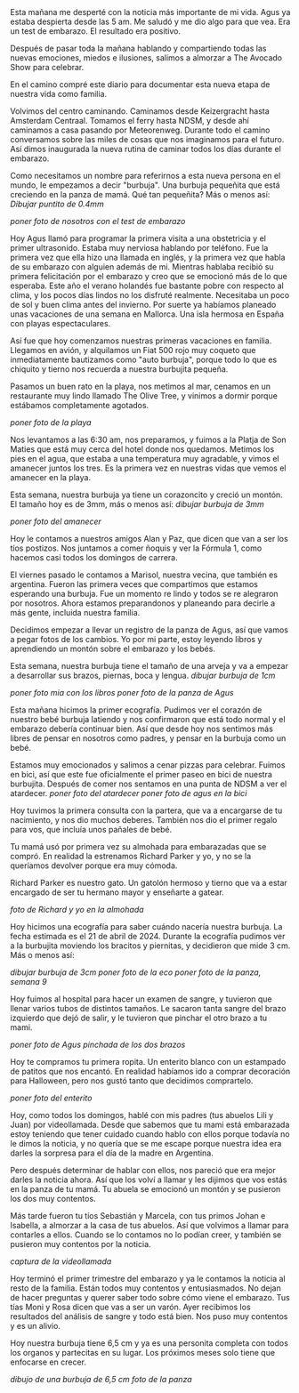 
<BlogEntry date="2023-08-19" place="Amsterdam">
Esta mañana me desperté con la noticia más importante de mi vida. Agus ya estaba despierta desde las 5 am. Me saludó y me dio algo para que vea. Era un test de embarazo. El resultado era positivo.

Después de pasar toda la mañana hablando y compartiendo todas las nuevas emociones, miedos e ilusiones, salimos a almorzar a The Avocado Show para celebrar.

En el camino compré este diario para documentar esta nueva etapa de nuestra vida como familia.

Volvimos del centro caminando. Caminamos desde Keizergracht hasta Amsterdam Centraal. Tomamos el ferry hasta NDSM, y desde ahí caminamos a casa pasando por Meteorenweg.
Durante todo el camino conversamos sobre las miles de cosas que nos imaginamos para el futuro.
Así dimos inaugurada la nueva rutina de caminar todos los días durante el embarazo.

Como necesitamos un nombre para referirnos a esta nueva persona en el mundo, le empezamos a decir "burbuja". Una burbuja pequeñita que está creciendo en la panza de mamá.
Qué tan pequeñita? Más o menos así: _Dibujar puntito de 0.4mm_

_poner foto de nosotros con el test de embarazo_
</BlogEntry>

<BlogEntry date="2023-08-21" place="Amsterdam">
Hoy Agus llamó para programar la primera visita a una obstetricia y el primer ultrasonido.
Estaba muy nerviosa hablando por teléfono. Fue la primera vez que ella hizo una llamada en inglés, y la primera vez que habla de su embarazo con alguien además de mi.
Mientras hablaba recibió su primera felicitación por el embarazo y creo que se emocionó más de lo que esperaba.
</BlogEntry>

<BlogEntry date="2023-08-22" place="Calvià, Mallorca">
Este año el verano holandés fue bastante pobre con respecto al clima, y los pocos días lindos no los disfruté realmente.
Necesitaba un poco de sol y buen clima antes del invierno.
Por suerte ya habíamos planeado unas vacaciones de una semana en Mallorca. Una isla hermosa en España con playas espectaculares.

Así fue que hoy comenzamos nuestras primeras vacaciones en familia.
Llegamos en avión, y alquilamos un Fiat 500 rojo muy coqueto que inmediatamente bautizamos como "auto burbuja", porque todo lo que es chiquito y tierno nos recuerda a nuestra burbujita pequeña.

Pasamos un buen rato en la playa, nos metimos al mar, cenamos en un restaurante muy lindo llamado The Olive Tree, y vinimos a dormir porque estábamos completamente agotados.

_poner foto de la playa_
</BlogEntry>

<BlogEntry date="2023-08-26" place="Calvià, Mallorca">
Nos levantamos a las 6:30 am, nos preparamos, y fuimos a la Platja de Son Maties que está muy cerca del hotel donde nos quedamos. Metimos los pies en el agua, que estaba a una temperatura muy agradable, y vimos el amanecer juntos los tres.
Es la primera vez en nuestras vidas que vemos el amanecer en la playa.

Esta semana, nuestra burbuja ya tiene un corazoncito y creció un montón. El tamaño hoy es de 3mm, más o menos así:
_dibujar burbuja de 3mm_

_poner foto del amanecer_
</BlogEntry>

<BlogEntry date="2023-09-03" place="Amsterdam">
Hoy le contamos a nuestros amigos Alan y Paz, que dicen que van a ser los tíos postizos.
Nos juntamos a comer ñoquis y ver la Fórmula 1, como hacemos casi todos los domingos de carrera.

El viernes pasado le contamos a Marisol, nuestra vecina, que también es argentina. Fueron las primera veces que compartimos que estamos esperando una burbuja.
Fue un momento re lindo y todos se re alegraron por nosotros. Ahora estamos preparandonos y planeando para decirle a más gente, incluida nuestra familia.

Decidimos empezar a llevar un registro de la panza de Agus, así que vamos a pegar fotos de los cambios.
Yo por mi parte, estoy leyendo libros y aprendiendo un montón sobre el embarazo y los bebés.

Esta semana, nuestra burbuja tiene el tamaño de una arveja y va a empezar a desarrollar sus brazos, piernas, boca y lengua.
_dibujar burbuja de 1cm_

_poner foto mia con los libros_
_poner foto de la panza de Agus_
</BlogEntry>

<BlogEntry date="2023-09-07" place="Amsterdam">
Esta mañana hicimos la primer ecografía. Pudimos ver el corazón de nuestro bebé burbuja latiendo y nos confirmaron que está todo normal y el embarazo debería continuar bien.
Así que desde hoy nos sentimos más libres de pensar en nosotros como padres, y pensar en la burbuja como un bebé.

Estamos muy emocionados y salimos a cenar pizzas para celebrar.
Fuimos en bici, así que este fue oficialmente el primer paseo en bici de nuestra burbujita.
Después de comer nos sentamos en una punta de NDSM a ver el atardecer.
_poner foto del atardecer_
_poner foto de agus en la bici_
</BlogEntry>

<BlogEntry date="2023-09-13" place="Amsterdam">
Hoy tuvimos la primera consulta con la partera, que va a encargarse de tu nacimiento, y nos dio muchos deberes. También nos dio el primer regalo para vos, que incluía unos pañales de bebé.

Tu mamá usó por primera vez su almohada para embarazadas que se compró. En realidad la estrenamos Richard Parker y yo, y no se la queríamos devolver porque era muy cómoda.

Richard Parker es nuestro gato. Un gatolón hermoso y tierno que va a estar encargado de ser tu hermano mayor y enseñarte a gatear.

_foto de Richard y yo en la almohada_
</BlogEntry>

<BlogEntry date="2023-09-21" place="Amsterdam">
Hoy hicimos una ecografía para saber cuándo nacería nuestra burbuja. La fecha estimada es el 21 de abril de 2024.
Durante la ecografía pudimos ver a la burbujita moviendo los bracitos y piernitas, y decidieron que mide 3 cm. Más o menos así:

_dibujar burbuja de 3cm_
_poner foto de la eco_
_poner foto de la panza, semana 9_
</BlogEntry>

<BlogEntry date="2023-09-28" place="Amsterdam">
Hoy fuimos al hospital para hacer un examen de sangre, y tuvieron que llenar varios tubos de distintos tamaños.
Le sacaron tanta sangre del brazo izquierdo que dejó de salir, y le tuvieron que pinchar el otro brazo a tu mami.

_poner foto de Agus pinchada de los dos brazos_
</BlogEntry>

<BlogEntry date="2023-09-30" place="Amsterdam">
Hoy te compramos tu primera ropita. Un enterito blanco con un estampado de patitos que nos encantó.
En realidad habíamos ido a comprar decoración para Halloween, pero nos gustó tanto que decidimos comprartelo.

_poner foto del enterito_
</BlogEntry>

<BlogEntry date="2023-10-01" place="Amsterdam">
Hoy, como todos los domingos, hablé con mis padres (tus abuelos Lili y Juan) por videollamada.
Desde que sabemos que tu mami está embarazada estoy teniendo que tener cuidado cuando hablo con ellos porque todavía no le dimos la noticia, y no quería que se me escape porque nuestra idea era darles la sorpresa para el día de la madre en Argentina.

Pero después determinar de hablar con ellos, nos pareció que era mejor darles la noticia ahora. Así que los volví a llamar y les dijimos que vos estás en la panza de tu mamá.
Tu abuela se emocionó un montón y se pusieron los dos muy contentos.

Más tarde fueron tu tíos Sebastián y Marcela, con tus primos Johan e Isabella, a almorzar a la casa de tus abuelos. Así que volvimos a llamar para contarles a ellos.
Cuando se lo contamos no lo podían creer, y también se pusieron muy contentos por la noticia.

_captura de la videollamada_
</BlogEntry>

<BlogEntry date="2023-10-07" place="Amsterdam">
Hoy terminó el primer trimestre del embarazo y ya le contamos la noticia al resto de la familia.
Están todos muy contentos y entusiasmados. No dejan de hacer preguntas y querer saber todo sobre cómo viene el embarazo.
Tus tías Moni y Rosa dicen que vas a ser un varón.
Ayer recibimos los resultados del análisis de sangre y todo está bien. Nos puso muy contentos y es un alivio.

Hoy nuestra burbuja tiene 6,5 cm y ya es una personita completa con todos los organos y partecitas en su lugar.
Los próximos meses solo tiene que enfocarse en crecer.

_dibujo de una burbuja de 6,5 cm_
_foto de la panza_
</BlogEntry>






